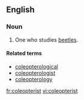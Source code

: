 ==English==

===Noun===
{{en-noun}}

# One who studies [[beetle]]s.

====Related terms====
*[[coleopterological]]
*[[coleopterologist]]
*[[coleopterology]]

[[fr:coleopterist]]
[[vi:coleopterist]]
